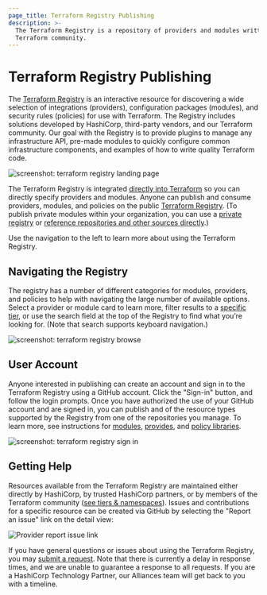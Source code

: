 ```yaml
---
page_title: Terraform Registry Publishing
description: >-
  The Terraform Registry is a repository of providers and modules written by the
  Terraform community.
---
```


# Terraform Registry Publishing

The [Terraform Registry](https://registry.terraform.io) is an interactive resource for discovering a wide selection of integrations (providers), configuration packages (modules), and security rules (policies) for use with Terraform. The Registry includes solutions developed by HashiCorp, third-party vendors, and our Terraform community. Our goal with the Registry is to provide plugins to manage any infrastructure API, pre-made modules to quickly configure common infrastructure components, and examples of how to write quality Terraform code.

![screenshot: terraform registry landing page](/img/docs/registry1.png)

The Terraform Registry is integrated [directly into Terraform](/language/providers/requirements) so you can directly specify providers and modules. Anyone can publish and consume providers, modules, and policies on the public [Terraform Registry](https://registry.terraform.io). (To publish private modules within your organization, you can use a [private registry](/registry/private) or [reference repositories and other sources directly](/language/modules/sources).)

Use the navigation to the left to learn more about using the Terraform Registry.

## Navigating the Registry

The registry has a number of different categories for modules, providers, and policies to help with navigating the large number of available options. Select a provider or module card to learn more, filter results to a [specific tier](/registry/providers/#provider-tiers-amp-namespaces), or use the search field at the top of the Registry to find what you’re looking for. (Note that search supports keyboard navigation.)

![screenshot: terraform registry browse](/img/docs/registry2.png)

## User Account

Anyone interested in publishing can create an account and sign in to the Terraform Registry using a GitHub account. Click the "Sign-in" button, and follow the login prompts. Once you have authorized the use of your GitHub account and are signed in, you can publish and of the resource types supported by the Registry from one of the repositories you manage. To learn more, see instructions for [modules](/registry/modules/publish), [provides](/registry/providers/publishing), and [policy libraries](/registry/policy-libraries/publishing).

![screenshot: terraform registry sign in](/img/docs/user-account.png)

## Getting Help

Resources available from the Terraform Registry are maintained either directly by HashiCorp, by trusted HashiCorp partners, or by members of the Terraform community ([see tiers & namespaces](/registry/providers/#provider-tiers-amp-namespaces)). Issues and contributions for a specific resource can be created via GitHub by selecting the "Report an issue" link on the detail view:

![Provider report issue link](/img/docs/registry-issue.png)

If you have general questions or issues about using the Terraform Registry, you may [submit a request](mailto:terraform-registry@hashicorp.com). Note that there is currently a delay in response times, and we are unable to guarantee a response to all requests. If you are a HashiCorp Technology Partner, our Alliances team will get back to you with a timeline.
